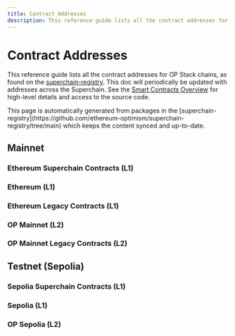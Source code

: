 ```yaml
---
title: Contract Addresses
description: This reference guide lists all the contract addresses for Mainnet and Testnet.
---
```


# Contract Addresses

This reference guide lists all the contract addresses for OP Stack chains, as found on the [superchain-registry](https://github.com/ethereum-optimism/superchain-registry/tree/main). This doc will periodically be updated with addresses across the Superchain.
See the [Smart Contracts Overview](/stack/smart-contracts/smart-contracts) for high-level details and access to the source code.

<Info>
This page is automatically generated from packages in the [superchain-registry](https://github.com/ethereum-optimism/superchain-registry/tree/main) which keeps the content synced and up-to-date.
</Info>

## Mainnet

### Ethereum Superchain Contracts (L1)

<SuperchainContractTable chain="1" explorer="1" />

### Ethereum (L1)

<L1ContractTable chain="10" explorer="1" legacy={false} />

### Ethereum Legacy Contracts (L1)

<L1ContractTable chain="10" explorer="1" legacy={true} />

### OP Mainnet (L2)

<L2ContractTable chain="10" legacy={false} />

### OP Mainnet Legacy Contracts (L2)

<L2ContractTable chain="10" legacy={true} />

## Testnet (Sepolia)

### Sepolia Superchain Contracts (L1)

<SuperchainContractTable chain="11155111" explorer="11155111" />

### Sepolia (L1)

<L1ContractTable chain="11155420" explorer="11155111" legacy={false} />

### OP Sepolia (L2)

<L2ContractTable chain="11155420" legacy={false} />
